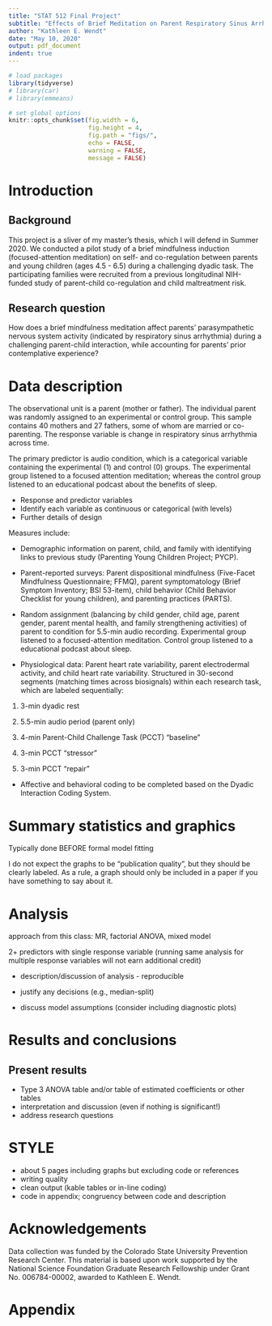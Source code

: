 ```yaml
---
title: "STAT 512 Final Project"
subtitle: "Effects of Brief Meditation on Parent Respiratory Sinus Arrhythmia"
author: "Kathleen E. Wendt"
date: "May 10, 2020"
output: pdf_document
indent: true
---
```


```r
# load packages
library(tidyverse)
# library(car)
# library(emmeans)
```

```r
# set global options
knitr::opts_chunk$set(fig.width = 6, 
                      fig.height = 4, 
                      fig.path = "figs/",
                      echo = FALSE, 
                      warning = FALSE, 
                      message = FALSE)
```

# Introduction

## Background

This project is a sliver of my master's thesis, which I will defend in Summer 2020. We conducted a pilot study of a brief mindfulness induction (focused-attention meditation) on self- and co-regulation between parents and young children (ages 4.5 - 6.5) during a challenging dyadic task. The participating families were recruited from a previous longitudinal NIH-funded study of parent-child co-regulation and child maltreatment risk. 

## Research question

How does a brief mindfulness meditation affect parents' parasympathetic nervous system activity (indicated by respiratory sinus arrhythmia) during a challenging parent-child interaction, while accounting for parents' prior contemplative experience? 

# Data description

The observational unit is a parent (mother or father). The individual parent was randomly assigned to an experimental or control group. This sample contains 40 mothers and 27 fathers, some of whom are married or co-parenting. The response variable is change in respiratory sinus arrhythmia across time.

The primary predictor is audio condition, which is a categorical variable containing the experimental (1) and control (0) groups. The experimental group listened to a focused attention meditation; whereas the control group listened to an educational podcast about the benefits of sleep.

- Response and predictor variables
- Identify each variable as continuous or categorical (with levels) 
- Further details of design

Measures include:

- Demographic information on parent, child, and family with identifying links to previous study (Parenting Young Children Project; PYCP).

- Parent-reported surveys: Parent dispositional mindfulness (Five-Facet Mindfulness Questionnaire; FFMQ), parent symptomatology (Brief Symptom Inventory; BSI 53-item), child behavior (Child Behavior Checklist for young children), and parenting practices (PARTS).

- Random assignment (balancing by child gender, child age, parent gender, parent mental health, and family strengthening activities) of parent to condition for 5.5-min audio recording. Experimental group listened to a focused-attention meditation. Control group listened to a educational podcast about sleep.

- Physiological data: Parent heart rate variability, parent electrodermal activity, and child heart rate variability. Structured in 30-second segments (matching times across biosignals) within each research task, which are labeled sequentially:

1) 3-min dyadic rest

2) 5.5-min audio period (parent only)

3) 4-min Parent-Child Challenge Task (PCCT) "baseline"

4) 3-min PCCT "stressor"

5) 3-min PCCT "repair"

- Affective and behavioral coding to be completed based on the Dyadic Interaction Coding System.

# Summary statistics and graphics

Typically done BEFORE formal model fitting

I do not expect the graphs to be “publication quality”, but they should be clearly labeled. As a rule, a graph should only be included in a paper if you have something to say about it.

# Analysis

approach from this class: MR, factorial ANOVA, mixed model

2+ predictors with single response variable (running same analysis for multiple response variables will not earn additional credit)

- description/discussion of analysis - reproducible

- justify any decisions (e.g., median-split)

- discuss model assumptions (consider including diagnostic plots)

# Results and conclusions

## Present results

- Type 3 ANOVA table and/or table of estimated coefficients or other tables
- interpretation and discussion (even if nothing is significant!)
- address research questions 

# STYLE 

- about 5 pages including graphs but excluding code or references
- writing quality 
- clean output (kable tables or in-line coding)
- code in appendix; congruency between code and description

# Acknowledgements

Data collection was funded by the Colorado State University Prevention Research Center. This material is based upon work supported by the National Science Foundation Graduate Research Fellowship under Grant No. 006784-00002, awarded to Kathleen E. Wendt.

\newpage

# Appendix

```r
```
